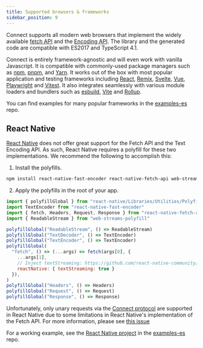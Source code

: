 ```yaml
---
title: Supported browsers & frameworks
sidebar_position: 9
---
```


Connect supports all modern web browsers that implement the widely
available [fetch API](https://developer.mozilla.org/en-US/docs/Web/API/Fetch_API)
and the [Encoding API](https://developer.mozilla.org/en-US/docs/Web/API/Encoding_API).
The library and the generated code are compatible with ES2017 and TypeScript 4.1.

Connect is entirely framework-agnostic and will even work with vanilla Javascript.
It is compatible with commonly-used package managers such as [npm](https://npmjs.com),
[pnpm](https://pnpm.io), and [Yarn](https://yarnpkg.com). It works out of the
box with most popular application and testing frameworks including [React](https://reactjs.org),
[Remix](https://remix.run), [Svelte](https://svelte.dev), [Vue](https://vuejs.org),
[Playwright](https://playwright.dev) and [Vitest](https://vitest.dev). It also
integrates seamlessly with various module loaders and bundlers such as [esbuild](https://esbuild.github.io),
[Vite](https://vitejs.dev) and [Rollup](https://rollupjs.org).

You can find examples for many popular frameworks in the [examples-es](https://github.com/connectrpc/examples-es) repo.

## React Native

[React Native](https://reactnative.dev) does not offer great support for the Fetch API and the Text Encoding API.  As
such, React Native requires a polyfill for these two implementations.  We recommend the following to accomplish this:

1. Install the polyfills.

```bash
npm install react-native-fast-encoder react-native-fetch-api web-streams-polyfill
```

2. Apply the polyfills in the root of your app.

```js
import { polyfillGlobal } from "react-native/Libraries/Utilities/PolyfillFunctions"
import TextEncoder from "react-native-fast-encoder"
import { fetch, Headers, Request, Response } from "react-native-fetch-api"
import { ReadableStream } from "web-streams-polyfill"

polyfillGlobal("ReadableStream", () => ReadableStream)
polyfillGlobal("TextDecoder", () => TextEncoder)
polyfillGlobal("TextEncoder", () => TextEncoder)
polyfillGlobal(
  "fetch", () => (...args) => fetch(args[0], {
    ...args[1],
    // Inject textStreaming: https://github.com/react-native-community/fetch/issues/15
    reactNative: { textStreaming: true }
  }),
)
polyfillGlobal("Headers", () => Headers)
polyfillGlobal("Request", () => Request)
polyfillGlobal("Response", () => Response)
```

Unfortunately, only unary requests via the [Connect protocol](../protocol.md) are supported in
React Native due to some limitations in React Native's implementation of the Fetch API. For more information, please see
[this issue](https://github.com/connectrpc/connect-es/issues/199)

For a working example, see the [React Native project](https://github.com/connectrpc/examples-es/tree/main/react-native)
in the [examples-es](https://github.com/connectrpc/examples-es) repo.
